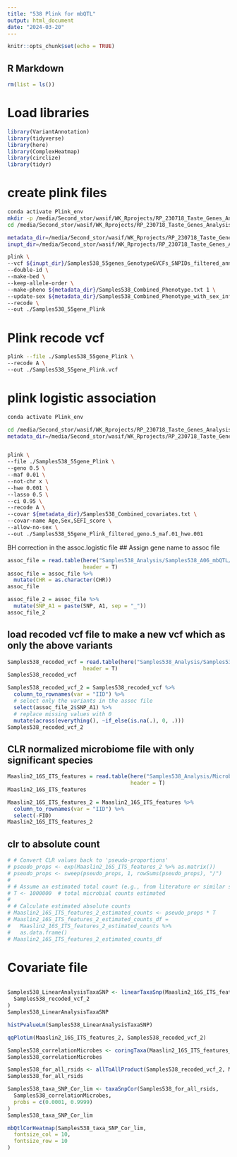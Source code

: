 ```yaml
---
title: "538 Plink for mbQTL"
output: html_document
date: "2024-03-20"
---
```


```r
knitr::opts_chunk$set(echo = TRUE)
```

## R Markdown
```r
rm(list = ls())
```

# Load libraries
```r
library(VariantAnnotation)
library(tidyverse)
library(here)
library(ComplexHeatmap)
library(circlize)
library(tidyr)
```
# create plink files

```bash
conda activate Plink_env
mkdir -p /media/Second_stor/wasif/WK_Rprojects/RP_230718_Taste_Genes_Analysis_1/Samples538_Analysis/Samples538_A06_mbQTL
cd /media/Second_stor/wasif/WK_Rprojects/RP_230718_Taste_Genes_Analysis_1/Samples538_Analysis/Samples538_A06_mbQTL

metadata_dir=/media/Second_stor/wasif/WK_Rprojects/RP_230718_Taste_Genes_Analysis_1/Samples538_Analysis/Metadata538_files/
inupt_dir=/media/Second_stor/wasif/WK_Rprojects/RP_230718_Taste_Genes_Analysis_1/Samples538_Analysis/Samples538_GATK/

plink \
--vcf ${inupt_dir}/Samples538_55genes_GenotypeGVCFs_SNPIDs_filtered_anno_IDcomplete.vcf \
--double-id \
--make-bed \
--keep-allele-order \
--make-pheno ${metadata_dir}/Samples538_Combined_Phenotype.txt 1 \
--update-sex ${metadata_dir}/Samples538_Combined_Phenotype_with_sex_info.txt \
--recode \
--out ./Samples538_55gene_Plink
```


# Plink recode vcf
```bash
plink --file ./Samples538_55gene_Plink \
--recode A \
--out ./Samples538_55gene_Plink.vcf
```

# plink logistic association

```bash
conda activate Plink_env

cd /media/Second_stor/wasif/WK_Rprojects/RP_230718_Taste_Genes_Analysis_1/Samples538_Analysis/Samples538_A06_mbQTL
metadata_dir=/media/Second_stor/wasif/WK_Rprojects/RP_230718_Taste_Genes_Analysis_1/Samples538_Analysis/Metadata538_files/


plink \
--file ./Samples538_55gene_Plink \
--geno 0.5 \
--maf 0.01 \
--not-chr x \
--hwe 0.001 \
--lasso 0.5 \
--ci 0.95 \
--recode A \
--covar ${metadata_dir}/Samples538_Combined_covariates.txt \
--covar-name Age,Sex,SEFI_score \
--allow-no-sex \
--out ./Samples538_55gene_Plink_filtered_geno.5_maf.01_hwe.001
```

<!-- # plink lasso association for microbiome -->

<!-- ```{bash, eval=FALSE} -->
<!-- conda activate Plink_env -->


<!-- cd /media/Second_stor/wasif/WK_Rprojects/RP_230718_Taste_Genes_Analysis_1/Samples538_Analysis/Samples538_A06_mbQTL -->
<!-- mkdir -p ./Microbiome_assoc_lasso_output -->

<!-- metadata_dir=/media/Second_stor/wasif/WK_Rprojects/RP_230718_Taste_Genes_Analysis_1/Samples538_Analysis/Metadata538_files/ -->
<!-- phenotype_dir=/media/Second_stor/wasif/WK_Rprojects/RP_230718_Taste_Genes_Analysis_1/Samples538_Analysis/Microbiome538_files/ -->


<!-- plink \ -->
<!-- --file ./Samples538_55gene_Plink \ -->
<!-- --geno 0.5 \ -->
<!-- --maf 0.01 \ -->
<!-- --not-chr x \ -->
<!-- --hwe 0.001 \ -->
<!-- --lasso 0.5 \ -->
<!-- --ci 0.95 \ -->
<!-- --pheno ${phenotype_dir}/Maaslin2_16S_ITS_DA_normalized_features.txt \ -->
<!-- --all-pheno \ -->
<!-- --covar ${metadata_dir}/Samples538_Combined_covariates.txt \ -->
<!-- --covar-name Age,Sex,SEFI_score \ -->
<!-- --allow-no-sex \ -->
<!-- --out ./Microbiome_assoc_lasso_output/Samples538_55gene_Plink_filtered_geno.5_maf.01_hwe.001 -->

<!-- ``` -->


BH correction in the assoc.logistic file
## Assign gene name to assoc file

```r
assoc_file = read.table(here("Samples538_Analysis/Samples538_A06_mbQTL/Samples538_55gene_Plink_filtered_geno.5_maf.01_hwe.001.lasso"),
                        header = T)
assoc_file = assoc_file %>% 
  mutate(CHR = as.character(CHR)) 
assoc_file

assoc_file_2 = assoc_file %>% 
  mutate(SNP_A1 = paste(SNP, A1, sep = "_"))
assoc_file_2
```


## load recoded vcf file to make a new vcf which as only the above variants
```r
Samples538_recoded_vcf = read.table(here("Samples538_Analysis/Samples538_A06_mbQTL/Samples538_55gene_Plink.vcf.raw"),
                        header = T)
Samples538_recoded_vcf

Samples538_recoded_vcf_2 = Samples538_recoded_vcf %>%
  column_to_rownames(var = "IID") %>%
  # select only the variants in the assoc file
  select(assoc_file_2$SNP_A1) %>% 
  # replace missing values with 0
  mutate(across(everything(), ~if_else(is.na(.), 0, .)))
Samples538_recoded_vcf_2
```

## CLR normalized microbiome file with only significant species

```r

Maaslin2_16S_ITS_features = read.table(here("Samples538_Analysis/Microbiome538_files/Maaslin2_16S_ITS_DA_normalized_features.txt"),
                                       header = T)
Maaslin2_16S_ITS_features

Maaslin2_16S_ITS_features_2 = Maaslin2_16S_ITS_features %>%
  column_to_rownames(var = "IID") %>%
  select(-FID)
Maaslin2_16S_ITS_features_2
```
## clr to absolute count
```r
# # Convert CLR values back to 'pseudo-proportions'
# pseudo_props <- exp(Maaslin2_16S_ITS_features_2 %>% as.matrix())
# pseudo_props <- sweep(pseudo_props, 1, rowSums(pseudo_props), "/")
# 
# # Assume an estimated total count (e.g., from literature or similar samples)
# T <- 1000000  # total microbial counts estimated
# 
# # Calculate estimated absolute counts
# Maaslin2_16S_ITS_features_2_estimated_counts <- pseudo_props * T
# Maaslin2_16S_ITS_features_2_estimated_counts_df =
#   Maaslin2_16S_ITS_features_2_estimated_counts %>%
#   as.data.frame()
# Maaslin2_16S_ITS_features_2_estimated_counts_df
```


# Covariate file
```r

```

```r
Samples538_LinearAnalysisTaxaSNP <- linearTaxaSnp(Maaslin2_16S_ITS_features_2,
  Samples538_recoded_vcf_2
)
Samples538_LinearAnalysisTaxaSNP
```



```r
histPvalueLm(Samples538_LinearAnalysisTaxaSNP)
```
```r
qqPlotLm(Maaslin2_16S_ITS_features_2, Samples538_recoded_vcf_2)
```
```r
Samples538_correlationMicrobes <- coringTaxa(Maaslin2_16S_ITS_features_2)
Samples538_correlationMicrobes
```

```r
Samples538_for_all_rsids <- allToAllProduct(Samples538_recoded_vcf_2, Maaslin2_16S_ITS_features_2)
Samples538_for_all_rsids
```


```r
Samples538_taxa_SNP_Cor_lim <- taxaSnpCor(Samples538_for_all_rsids,
  Samples538_correlationMicrobes,
  probs = c(0.0001, 0.9999)
)
Samples538_taxa_SNP_Cor_lim
```

```r
mbQtlCorHeatmap(Samples538_taxa_SNP_Cor_lim,
  fontsize_col = 10,
  fontsize_row = 10
)
```

